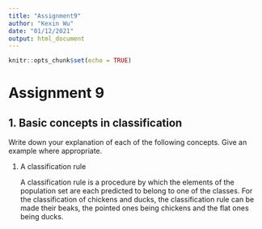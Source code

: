 ```yaml
---
title: "Assignment9"
author: "Kexin Wu"
date: "01/12/2021"
output: html_document
---
```


```r
knitr::opts_chunk$set(echo = TRUE)
```

# Assignment 9

## 1. Basic concepts in classification

Write down your explanation of each of the following concepts. Give an example where appropriate.

1. A classification rule
   
   A classification rule is a  procedure by which the elements of the population set are each predicted to belong to one of the classes. For the classification of chickens and ducks, the classification rule can be made their beaks, the pointed ones being chickens and the flat ones being ducks.

